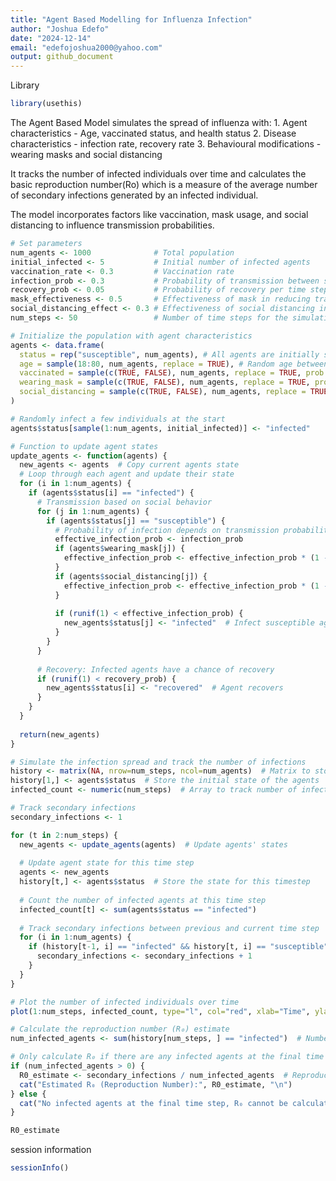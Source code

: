 ```yaml
---
title: "Agent Based Modelling for Influenza Infection"
author: "Joshua Edefo"
date: "2024-12-14"
email: "edefojoshua2000@yahoo.com"
output: github_document
---
```


Library
```r
library(usethis)

```
The Agent Based Model simulates the spread of influenza with:
  1. Agent characteristics - Age, vaccinated status, and health status
  2. Disease characteristics - infection rate, recovery rate
  3. Behavioural modifications - wearing masks and social distancing

It tracks the number of infected individuals over time and calculates the basic reproduction number(Ro) which is a measure of the average number of secondary infections generated by an infected individual. 

The model incorporates factors like vaccination, mask usage, and social distancing to influence transmission probabilities.


```r
# Set parameters
num_agents <- 1000              # Total population
initial_infected <- 5           # Initial number of infected agents
vaccination_rate <- 0.3         # Vaccination rate
infection_prob <- 0.3           # Probability of transmission between susceptible and infected individuals
recovery_prob <- 0.05           # Probability of recovery per time step
mask_effectiveness <- 0.5       # Effectiveness of mask in reducing transmission
social_distancing_effect <- 0.3 # Effectiveness of social distancing in reducing transmission
num_steps <- 50                 # Number of time steps for the simulation

# Initialize the population with agent characteristics
agents <- data.frame(
  status = rep("susceptible", num_agents), # All agents are initially susceptible
  age = sample(18:80, num_agents, replace = TRUE), # Random age between 18 and 80
  vaccinated = sample(c(TRUE, FALSE), num_agents, replace = TRUE, prob = c(vaccination_rate, 1 - vaccination_rate)),
  wearing_mask = sample(c(TRUE, FALSE), num_agents, replace = TRUE, prob = c(0.5, 0.5)), # Random chance of wearing a mask
  social_distancing = sample(c(TRUE, FALSE), num_agents, replace = TRUE, prob = c(0.3, 0.7)) # Random chance of social distancing
)

# Randomly infect a few individuals at the start
agents$status[sample(1:num_agents, initial_infected)] <- "infected"

# Function to update agent states
update_agents <- function(agents) {
  new_agents <- agents  # Copy current agents state
  # Loop through each agent and update their state
  for (i in 1:num_agents) {
    if (agents$status[i] == "infected") {
      # Transmission based on social behavior
      for (j in 1:num_agents) {
        if (agents$status[j] == "susceptible") {
          # Probability of infection depends on transmission probability, mask-wearing, and social distancing
          effective_infection_prob <- infection_prob
          if (agents$wearing_mask[j]) {
            effective_infection_prob <- effective_infection_prob * (1 - mask_effectiveness)
          }
          if (agents$social_distancing[j]) {
            effective_infection_prob <- effective_infection_prob * (1 - social_distancing_effect)
          }
          
          if (runif(1) < effective_infection_prob) {
            new_agents$status[j] <- "infected"  # Infect susceptible agent
          }
        }
      }
      
      # Recovery: Infected agents have a chance of recovery
      if (runif(1) < recovery_prob) {
        new_agents$status[i] <- "recovered"  # Agent recovers
      }
    }
  }
  
  return(new_agents)
}

# Simulate the infection spread and track the number of infections
history <- matrix(NA, nrow=num_steps, ncol=num_agents)  # Matrix to store agents' states over time
history[1,] <- agents$status  # Store the initial state of the agents
infected_count <- numeric(num_steps)  # Array to track number of infected individuals over time

# Track secondary infections
secondary_infections <- 1

for (t in 2:num_steps) {
  new_agents <- update_agents(agents)  # Update agents' states
  
  # Update agent state for this time step
  agents <- new_agents
  history[t,] <- agents$status  # Store the state for this timestep
  
  # Count the number of infected agents at this time step
  infected_count[t] <- sum(agents$status == "infected")
  
  # Track secondary infections between previous and current time step
  for (i in 1:num_agents) {
    if (history[t-1, i] == "infected" && history[t, i] == "susceptible") {
      secondary_infections <- secondary_infections + 1
    }
  }
}

# Plot the number of infected individuals over time
plot(1:num_steps, infected_count, type="l", col="red", xlab="Time", ylab="Number of Infected Agents", lwd=2, main="Influenza Infection Spread with Behavior Modifications")

# Calculate the reproduction number (R₀) estimate
num_infected_agents <- sum(history[num_steps, ] == "infected")  # Number of infected agents at the final time step

# Only calculate R₀ if there are any infected agents at the final time step
if (num_infected_agents > 0) {
  R0_estimate <- secondary_infections / num_infected_agents  # Reproduction number (R₀)
  cat("Estimated R₀ (Reproduction Number):", R0_estimate, "\n")
} else {
  cat("No infected agents at the final time step, R₀ cannot be calculated.\n")
}

R0_estimate
```

session information

```r
sessionInfo()
```

